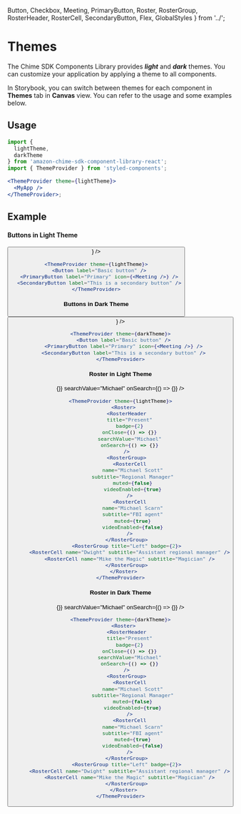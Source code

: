
  Button,
  Checkbox,
  Meeting,
  PrimaryButton,
  Roster,
  RosterGroup,
  RosterHeader,
  RosterCell,
  SecondaryButton,
  Flex,
  GlobalStyles
} from '../';

<Meta title="Themes" />

# Themes

The Chime SDK Components Library provides **_light_** and **_dark_** themes. You can customize your application by applying a theme to all components.

In Storybook, you can switch between themes for each component in **Themes** tab in **Canvas** view. You can refer to the usage and some examples below.

## Usage

```jsx
import {
  lightTheme,
  darkTheme
} from 'amazon-chime-sdk-component-library-react';
import { ThemeProvider } from 'styled-components';

<ThemeProvider theme={lightTheme}>
  <MyApp />
</ThemeProvider>;
```

## Example

#### Buttons in Light Theme

<ThemeProvider theme={lightTheme}>
  <Preview>
    <Flex container alignItems="center" justifyContent="space-around">
      <Button label="Basic button" />
      <PrimaryButton label="Primary" icon={<Meeting />} />
      <SecondaryButton label="This is a secondary button" />
    </Flex>
  </Preview>
</ThemeProvider>

```jsx
<ThemeProvider theme={lightTheme}>
  <Button label="Basic button" />
  <PrimaryButton label="Primary" icon={<Meeting />} />
  <SecondaryButton label="This is a secondary button" />
</ThemeProvider>
```

#### Buttons in Dark Theme

<ThemeProvider theme={darkTheme}>
  <Preview>
    <Flex container alignItems="center" justifyContent="space-around">
      <Button label="Basic button" />
      <PrimaryButton label="Primary" icon={<Meeting />} />
      <SecondaryButton label="This is a secondary button" />
    </Flex>
  </Preview>
</ThemeProvider>

```jsx
<ThemeProvider theme={darkTheme}>
  <Button label="Basic button" />
  <PrimaryButton label="Primary" icon={<Meeting />} />
  <SecondaryButton label="This is a secondary button" />
</ThemeProvider>
```

#### Roster in Light Theme

<ThemeProvider theme={lightTheme}>
  <GlobalStyles/>
  <Preview>
    <Roster>
      <RosterHeader
        title="Present"
        badge={2}
        onClose={() => {}}
        searchValue="Michael"
        onSearch={() => {}}
      />
      <RosterGroup>
        <RosterCell
          name="Michael Scott"
          subtitle="Regional Manager"
          muted={false}
          videoEnabled={true}
        />
        <RosterCell
          name="Michael Scarn"
          subtitle="FBI agent"
          muted={true}
          videoEnabled={false}
        />
      </RosterGroup>
      <RosterGroup title="Left" badge={2}>
        <RosterCell name="Dwight" subtitle="Assistant regional manager" />
        <RosterCell name="Mike the Magic" subtitle="Magician" />
      </RosterGroup>
    </Roster>
  </Preview>
</ThemeProvider>

```jsx
<ThemeProvider theme={lightTheme}>
  <Roster>
    <RosterHeader
      title="Present"
      badge={2}
      onClose={() => {}}
      searchValue="Michael"
      onSearch={() => {}}
    />
    <RosterGroup>
      <RosterCell
        name="Michael Scott"
        subtitle="Regional Manager"
        muted={false}
        videoEnabled={true}
      />
      <RosterCell
        name="Michael Scarn"
        subtitle="FBI agent"
        muted={true}
        videoEnabled={false}
      />
    </RosterGroup>
    <RosterGroup title="Left" badge={2}>
      <RosterCell name="Dwight" subtitle="Assistant regional manager" />
      <RosterCell name="Mike the Magic" subtitle="Magician" />
    </RosterGroup>
  </Roster>
</ThemeProvider>
```

#### Roster in Dark Theme

<ThemeProvider theme={darkTheme}>
  <GlobalStyles/>
  <Preview>
    <Roster>
      <RosterHeader
        title="Present"
        badge={2}
        onClose={() => {}}
        searchValue="Michael"
        onSearch={() => {}}
      />
      <RosterGroup>
        <RosterCell
          name="Michael Scott"
          subtitle="Regional Manager"
          muted={false}
          videoEnabled={true}
        />
        <RosterCell
          name="Michael Scarn"
          subtitle="FBI agent"
          muted={true}
          videoEnabled={false}
        />
      </RosterGroup>
      <RosterGroup title="Left" badge={2}>
        <RosterCell name="Dwight" subtitle="Assistant regional manager" />
        <RosterCell name="Mike the Magic" subtitle="Magician" />
      </RosterGroup>
    </Roster>
  </Preview>
</ThemeProvider>

```jsx
<ThemeProvider theme={darkTheme}>
  <Roster>
    <RosterHeader
      title="Present"
      badge={2}
      onClose={() => {}}
      searchValue="Michael"
      onSearch={() => {}}
    />
    <RosterGroup>
      <RosterCell
        name="Michael Scott"
        subtitle="Regional Manager"
        muted={false}
        videoEnabled={true}
      />
      <RosterCell
        name="Michael Scarn"
        subtitle="FBI agent"
        muted={true}
        videoEnabled={false}
      />
    </RosterGroup>
    <RosterGroup title="Left" badge={2}>
      <RosterCell name="Dwight" subtitle="Assistant regional manager" />
      <RosterCell name="Mike the Magic" subtitle="Magician" />
    </RosterGroup>
  </Roster>
</ThemeProvider>
```
